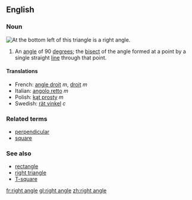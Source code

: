 ==English==
===Noun===
[[Image:Triangle.Right.svg|thumb|right|At the bottom left of this triangle is a right angle.]]
{{en-noun-reg}}

#{{geometry}} An [[angle]] of 90 [[degree]]s; the [[bisect]] of the angle formed at a point by a single straight [[line]] through that point.

====Translations====
*French: [[angle droit]] ''m'', [[droit]] ''m''
*Italian: [[angolo retto]] ''m''
*Polish: [[kąt prosty]] ''m''
*Swedish: [[rät vinkel]] ''c''

===Related terms===
* [[perpendicular]]
* [[square]]

===See also===
* [[rectangle]]
* [[right triangle]]
* [[T-square]]

[[fr:right angle]]
[[gl:right angle]]
[[zh:right angle]]